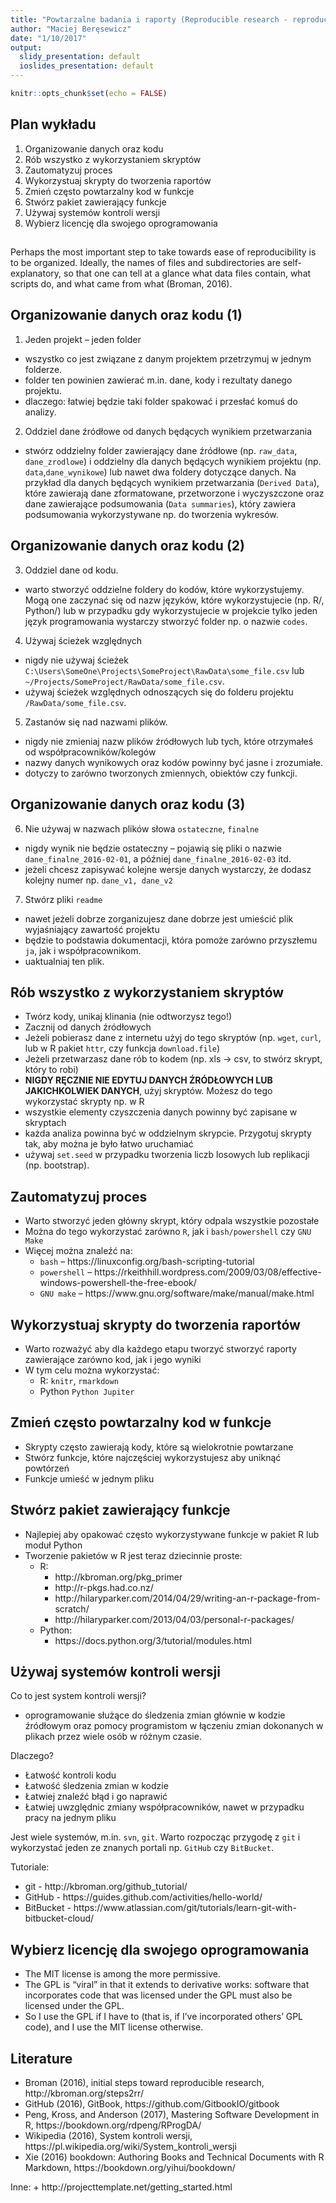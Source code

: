 ```yaml
---
title: "Powtarzalne badania i raporty (Reproducible research - reproducible business)"
author: "Maciej Beręsewicz"
date: "1/10/2017"
output:
  slidy_presentation: default
  ioslides_presentation: default
---
```


```r
knitr::opts_chunk$set(echo = FALSE)
```

## Plan wykładu

1. Organizowanie danych oraz kodu
2. Rób wszystko z wykorzystaniem skryptów
3. Zautomatyzuj proces
4. Wykorzystuaj skrypty do tworzenia raportów
5. Zmień często powtarzalny kod w funkcje
6. Stwórz pakiet zawierający funkcje
7. Używaj systemów kontroli wersji
8. Wybierz licencję dla swojego oprogramowania

##

Perhaps the most important step to take towards ease of reproducibility is to be organized. Ideally, the names of files and subdirectories are self-explanatory, so that one can tell at a glance what data files contain, what scripts do, and what came from what (Broman, 2016).


## Organizowanie danych oraz kodu (1)

1. Jeden projekt -- jeden folder

* wszystko co jest związane z danym projektem przetrzymuj w jednym folderze.
* folder ten powinien zawierać m.in. dane, kody i rezultaty danego projektu.
* dlaczego: łatwiej będzie taki folder spakować i przesłać komuś do analizy.

2. Oddziel dane źródłowe od danych będących wynikiem przetwarzania

* stwórz oddzielny folder zawierający dane źródłowe (np. `raw_data`, `dane_zrodlowe`) i oddzielny dla danych będących wynikiem projektu (np. `data`,`dane_wynikowe`) lub nawet dwa foldery dotyczące danych. Na przykład dla danych będących wynikiem przetwarzania (`Derived Data`), które zawierają dane zformatowane, przetworzone i wyczyszczone oraz dane zawierające podsumowania (`Data summaries`), który zawiera podsumowania wykorzystywane np. do tworzenia wykresów.

## Organizowanie danych oraz kodu (2)

3. Oddziel dane od kodu. 

* warto stworzyć oddzielne foldery do kodów, które wykorzystujemy. Mogą one zaczynać się od nazw języków, które wykorzystujecie (np. R/, Python/) lub w przypadku gdy wykorzystujecie w projekcie tylko jeden język programowania wystarczy stworzyć folder np. o nazwie `codes`.

4. Używaj ścieżek względnych

* nigdy nie używaj ścieżek `C:\Users\SomeOne\Projects\SomeProject\RawData\some_file.csv` lub `~/Projects/SomeProject/RawData/some_file.csv`.
* używaj ścieżek względnych odnoszących się do folderu projektu `/RawData/some_file.csv`.

5. Zastanów się nad nazwami plików.

* nigdy nie zmieniaj nazw plików źródłowych lub tych, które otrzymałeś od współpracowników/kolegów
* nazwy danych wynikowych oraz kodów powinny być jasne i zrozumiałe. 
* dotyczy to zarówno tworzonych zmiennych, obiektów czy funkcji.

## Organizowanie danych oraz kodu (3)

6. Nie używaj w nazwach plików słowa `ostateczne`, `finalne`

* nigdy wynik nie będzie ostateczny -- pojawią się pliki o nazwie `dane_finalne_2016-02-01`, a później `dane_finalne_2016-02-03` itd.
* jeżeli chcesz zapisywać kolejne wersje danych wystarczy, że dodasz kolejny numer np. `dane_v1, dane_v2`

7. Stwórz pliki `readme`

* nawet jeżeli dobrze zorganizujesz dane dobrze jest umieścić plik wyjaśniający zawartość projektu
* będzie to podstawia dokumentacji, która pomoże zarówno przyszłemu `ja`, jak i współpracownikom.
* uaktualniaj ten plik.

## Rób wszystko z wykorzystaniem skryptów 

* Twórz kody, unikaj klinania (nie odtworzysz tego!)
* Zacznij od danych źródłowych
* Jeżeli pobierasz dane z internetu użyj do tego skryptów (np. `wget`, `curl`, lub w R pakiet `httr`, czy funkcja `download.file`)
* Jeżeli przetwarzasz dane rób to kodem (np. xls -> csv, to stwórz skrypt, który to robi)
* **NIGDY RĘCZNIE NIE EDYTUJ DANYCH ŹRÓDŁOWYCH LUB JAKICHKOLWIEK DANYCH**, użyj skryptów. Możesz do tego wykorzystać skrypty np. w R
* wszystkie elementy czyszczenia danych powinny być zapisane w skryptach
* każda analiza powinna być w oddzielnym skrypcie. Przygotuj skrypty tak, aby można je było łatwo uruchamiać
* używaj `set.seed` w przypadku tworzenia liczb losowych lub replikacji (np. bootstrap).


## Zautomatyzuj proces

* Warto stworzyć jeden główny skrypt, który odpala wszystkie pozostałe
* Można do tego wykorzystać zarówno `R`, jak i `bash/powershell` czy `GNU Make`
* Więcej można znaleźć na:
    + `bash` -- https://linuxconfig.org/bash-scripting-tutorial
    + `powershell` --  https://rkeithhill.wordpress.com/2009/03/08/effective-windows-powershell-the-free-ebook/
    + `GNU make` --  https://www.gnu.org/software/make/manual/make.html

## Wykorzystuaj skrypty do tworzenia raportów

* Warto rozważyć aby dla każdego etapu tworzyć stworzyć raporty zawierające zarówno kod, jak i jego wyniki
* W tym celu można wykorzystać:
    + R: `knitr`, `rmarkdown`
    + Python `Python Jupiter`

## Zmień często powtarzalny kod w funkcje

* Skrypty często zawierają kody, które są wielokrotnie powtarzane
* Stwórz funkcje, które najczęściej wykorzystujesz aby uniknąć powtórzeń
* Funkcje umieść w jednym pliku

## Stwórz pakiet zawierający funkcje

* Najlepiej aby opakować często wykorzystywane funkcje w pakiet R lub moduł Python
* Tworzenie pakietów w R jest teraz dziecinnie proste:
    + R: 
        + http://kbroman.org/pkg_primer
        + http://r-pkgs.had.co.nz/
        + http://hilaryparker.com/2014/04/29/writing-an-r-package-from-scratch/
        + http://hilaryparker.com/2013/04/03/personal-r-packages/
    + Python:
        + https://docs.python.org/3/tutorial/modules.html

## Używaj systemów kontroli wersji

Co to jest system kontroli wersji?

+ oprogramowanie służące do śledzenia zmian głównie w kodzie źródłowym oraz pomocy programistom w łączeniu zmian dokonanych w plikach przez wiele osób w różnym czasie.

Dlaczego?

+ Łatwość kontroli kodu
+ Łatwość śledzenia zmian w kodzie
+ Łatwiej znaleźć błąd i go naprawić
+ Łatwiej uwzględnic zmiany współpracowników, nawet w przypadku pracy na jednym pliku

Jest wiele systemów, m.in. `svn`, `git`. Warto rozpocząc przygodę z `git` i wykorzystać jeden ze znanych portali np. `GitHub` czy `BitBucket`. 

Tutoriale:

+ git - http://kbroman.org/github_tutorial/
+ GitHub - https://guides.github.com/activities/hello-world/
+ BitBucket - https://www.atlassian.com/git/tutorials/learn-git-with-bitbucket-cloud/


## Wybierz licencję dla swojego oprogramowania

+ The MIT license is among the more permissive. 
+ The GPL is “viral” in that it extends to derivative works: software that incorporates code that was licensed under the GPL must also be licensed under the GPL. 
+ So I use the GPL if I have to (that is, if I’ve incorporated others’ GPL code), and I use the MIT license otherwise.


## Literature

+ Broman (2016), initial steps toward reproducible research, http://kbroman.org/steps2rr/
+ GitHub (2016), GitBook, https://github.com/GitbookIO/gitbook
+ Peng, Kross, and Anderson (2017), Mastering Software Development in R, https://bookdown.org/rdpeng/RProgDA/
+ Wikipedia (2016), System kontroli wersji, https://pl.wikipedia.org/wiki/System_kontroli_wersji
+ Xie (2016) bookdown: Authoring Books and Technical Documents with R Markdown, https://bookdown.org/yihui/bookdown/

Inne: 
+ http://projecttemplate.net/getting_started.html





